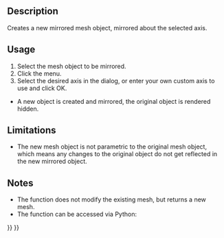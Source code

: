 <languages/>
<translate>

<!--T:10-->
{{Docnav
|[[OpenSCAD_RefineShapeFeature|Refine Shape Feature]]
|[[OpenSCAD_ScaleMeshFeature|Scale Mesh Feature]]
|[[OpenSCAD_Workbench|OpenSCAD]]
|IconL=OpenSCAD_RefineShapeFeature.svg
|IconR=OpenSCAD_ScaleMeshFeature.svg
|IconC=Workbench_OpenSCAD.svg
}}

<!--T:2-->
{{GuiCommand
|Name=OpenSCAD MirrorMeshFeature
|MenuLocation=OpenSCAD → Mirror Mesh Feature...
|Workbenches=[[OpenSCAD_Workbench|OpenSCAD]]
|SeeAlso=[[Part_Mirror|Part Mirror]]
}}

==Description== <!--T:14--> 

<!--T:3-->
Creates a new mirrored mesh object, mirrored about the selected axis.

==Usage== <!--T:15--> 

<!--T:5-->
# Select the mesh object to be mirrored.
# Click the {{KEY|OpenSCAD → Mirror Mesh Feature...}} menu.
# Select the desired axis in the dialog, or enter your own custom axis to use and click OK.
* A new object is created and mirrored, the original object is rendered hidden.

==Limitations== <!--T:16--> 

<!--T:6-->
* The new mesh object is not parametric to the original mesh object, which means any changes to the original object do not get reflected in the new mirrored object.

==Notes== <!--T:17--> 

<!--T:7-->
* The function does not modify the existing mesh, but returns a new mesh.
* The function can be accessed via Python:

</translate>
{{Code|code=
import OpenSCADUtils
import Mesh
#this assumes an existing object in the document named "Mesh" that you wish to mirror
original_mesh = App.ActiveDocument.Mesh
mirrored_mesh = OpenSCADUtils.mirrormesh(original_mesh.Mesh, FreeCAD.Base.Vector(1,0,0))
Mesh.show(mirrored_mesh)
}}
<translate>


<!--T:11-->
{{Docnav
|[[OpenSCAD_RefineShapeFeature|Refine Shape Feature]]
|[[OpenSCAD_ScaleMeshFeature|Scale Mesh Feature]]
|[[OpenSCAD_Workbench|OpenSCAD]]
|IconL=OpenSCAD_RefineShapeFeature.svg
|IconR=OpenSCAD_ScaleMeshFeature.svg
|IconC=Workbench_OpenSCAD.svg
}}

</translate>
{{OpenSCAD_Tools_navi{{#translation:}}}}
{{Userdocnavi{{#translation:}}}}